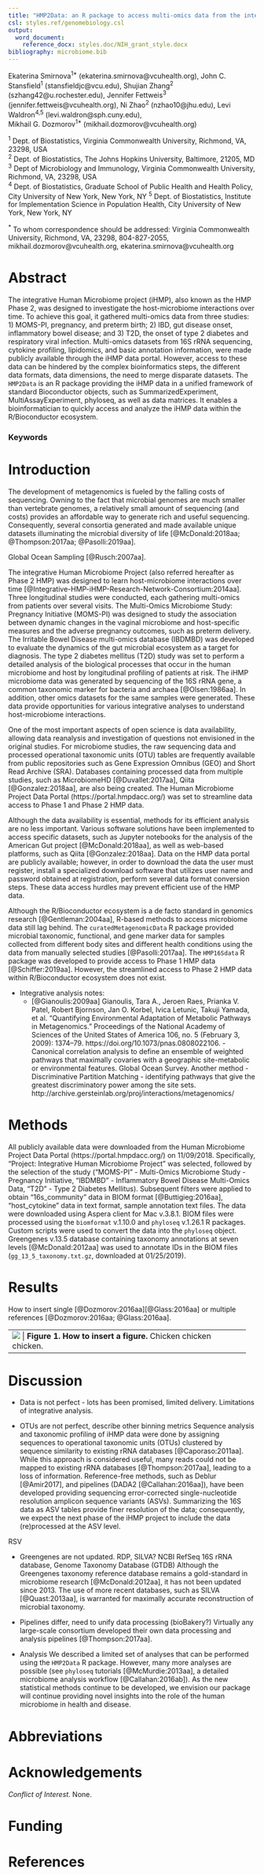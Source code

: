 ```yaml
---
title: "HMP2Data: an R package to access multi-omics data from the integrative Microbiome Project"
csl: styles.ref/genomebiology.csl
output: 
  word_document:
    reference_docx: styles.doc/NIH_grant_style.docx
bibliography: microbiome.bib
---
```


Ekaterina Smirnova^1\*^ (ekaterina.smirnova@vcuhealth.org),
John C. Stansfield^1^ (stansfieldjc@vcu.edu), 
Shujian Zhang^2^ (szhang42@u.rochester.edu), 
Jennifer Fettweis^3^ (jennifer.fettweis@vcuhealth.org), 
Ni Zhao^2^ (nzhao10@jhu.edu), 
Levi Waldron^4,5^ (levi.waldron@sph.cuny.edu),  
Mikhail G. Dozmorov^1\*^ (mikhail.dozmorov@vcuhealth.org)

^1^ Dept. of Biostatistics, Virginia Commonwealth University, Richmond, VA, 23298, USA  
^2^ Dept. of Biostatistics, The Johns Hopkins University, Baltimore, 21205, MD
^3^ Dept of Microbiology and Immunology, Virginia Commonwealth University, Richmond, VA, 23298, USA   
^4^ Dept. of Biostatistics, Graduate School of Public Health and Health Policy, City University of New York, New York, NY
^5^ Dept. of Biostatistics, Institute for Implementation Science in Population Health, City University of New York, New York, NY

^\*^ To whom correspondence should be addressed: Virginia Commonwealth University, Richmond, VA, 23298, 804-827-2055, mikhail.dozmorov@vcuhealth.org, ekaterina.smirnova@vcuhealth.org

# Abstract

The integrative Human Microbiome project (iHMP), also known as the HMP Phase 2, was designed to investigate the host-microbiome interactions over time. To achieve this goal, it gathered multi-omics data from three studies: 1) MOMS-PI, pregnancy, and preterm birth; 2) IBD, gut disease onset, inflammatory bowel disease; and 3) T2D, the onset of type 2 diabetes and respiratory viral infection. Multi-omics datasets from 16S rRNA sequencing, cytokine profiling, lipidomics, and basic annotation information, were made publicly available through the iHMP data portal. However, access to these data can be hindered by the complex bioinformatics steps, the different data formats, data dimensions, the need to merge disparate datasets. The `HMP2Data` is an R package providing the iHMP data in a unified framework of standard Bioconductor objects, such as SummarizedExperiment, MultiAssayExperiment, phyloseq, as well as data matrices. It enables a bioinformatician to quickly access and analyze the iHMP data within the R/Bioconductor ecosystem.

### Keywords

# Introduction

The development of metagenomics is fueled by the falling costs of sequencing. Owning to the fact that microbial genomes are much smaller than vertebrate genomes, a relatively small amount of sequencing (and costs) provides an affordable way to generate rich and useful sequencing. Consequently, several consortia generated and made available unique datasets illuminating the microbial diversity of life [@McDonald:2018aa; @Thompson:2017aa; @Pasolli:2019aa]. 

Global Ocean Sampling [@Rusch:2007aa].

The integrative Human Microbiome Project (also referred hereafter as Phase 2 HMP) was designed to learn host-microbiome interactions over time [@Integrative-HMP-iHMP-Research-Network-Consortium:2014aa]. Three longitudinal studies were conducted, each gathering multi-omics from patients over several visits. The Multi-Omics Microbiome Study: Pregnancy Initiative (MOMS-PI) was designed to study the association between dynamic changes in the vaginal microbiome and host-specific measures and the adverse pregnancy outcomes, such as preterm delivery. The Irritable Bowel Disease multi-omics database (IBDMBD) was developed to evaluate the dynamics of the gut microbial ecosystem as a target for diagnosis. The type 2 diabetes mellitus (T2D) study was set to perform a detailed analysis of the biological processes that occur in the human microbiome and host by longitudinal profiling of patients at risk. The iHMP microbiome data was generated by sequencing of the 16S rRNA gene, a common taxonomic marker for bacteria and archaea [@Olsen:1986aa]. In addition, other omics datasets for the same samples were generated. These data provide opportunities for various integrative analyses to understand host-microbiome interactions.

One of the most important aspects of open science is data availability, allowing data reanalysis and investigation of questions not envisioned in the original studies. For microbiome studies, the raw sequencing data and processed operational taxonomic units (OTU) tables are frequently available from public repositories such as Gene Expression Omnibus (GEO) and Short Read Archive (SRA). Databases containing processed data from multiple studies, such as MicrobiomeHD [@Duvallet:2017aa], Qiita [@Gonzalez:2018aa], are also being created. The Human Microbiome Project Data Portal (https://portal.hmpdacc.org/) was set to streamline data access to Phase 1 and Phase 2 HMP data. 

Although the data availability is essential, methods for its efficient analysis are no less important. Various software solutions have been implemented to access specific datasets, such as Jupyter notebooks for the analysis of the American Gut project [@McDonald:2018aa], as well as web-based platforms, such as Qiita [@Gonzalez:2018aa]. Data on the HMP data portal are publicly available; however, in order to download the data the user must register, install a specialized download software that utilizes user name and password obtained at registration, perform several data format conversion steps. These data access hurdles may prevent efficient use of the HMP data.

Although the R/Bioconductor ecosystem is a de facto standard in genomics research [@Gentleman:2004aa], R-based methods to access microbiome data still lag behind. The `curatedMetagenomicData` R package provided microbial taxonomic, functional, and gene marker data for samples collected from different body sites and different health conditions using the data from manually selected studies [@Pasolli:2017aa]. The `HMP16Sdata` R package was developed to provide access to Phase 1 HMP data [@Schiffer:2019aa]. However, the streamlined access to Phase 2 HMP data within R/Bioconductor ecosystem does not exist.

- Integrative analysis notes: 
    - [@Gianoulis:2009aa] Gianoulis, Tara A., Jeroen Raes, Prianka V. Patel, Robert Bjornson, Jan O. Korbel, Ivica Letunic, Takuji Yamada, et al. “Quantifying Environmental Adaptation of Metabolic Pathways in Metagenomics.” Proceedings of the National Academy of Sciences of the United States of America 106, no. 5 (February 3, 2009): 1374–79. https://doi.org/10.1073/pnas.0808022106. - Canonical correlation analysis to define an ensemble of weighted pathways that maximally covaries with a geographic site-metabolic or environmental features. Global Ocean Survey. Another method - Discriminative Partition Matching - identifying pathways that give the greatest discriminatory power among the site sets. http://archive.gersteinlab.org/proj/interactions/metagenomics/





# Methods

All publicly available data were downloaded from the Human Microbiome Project Data Portal (https://portal.hmpdacc.org/) on 11/09/2018. Specifically, "Project: Integrative Human Microbiome Project" was selected, followed by the selection of the study ("MOMS-PI" - Multi-Omics Microbiome Study - Pregnancy Initiative, "IBDMBD" - Inflammatory Bowel Disease Multi-Omics Data, "T2D" - Type 2 Diabetes Mellitus). Subsequent filters were applied to obtain "16s_community" data in BIOM format [@Buttigieg:2016aa], "host_cytokine" data in text format, sample annotation text files. The data were downloaded using Aspera client for Mac v.3.8.1. BIOM files were processed using the `biomformat` v.1.10.0 and `phyloseq` v.1.26.1 R packages. Custom scripts were used to convert the data into the `phyloseq` object. Greengenes v.13.5 database containing taxonomy annotations at seven levels [@McDonald:2012aa] was used to annotate IDs in the BIOM files (`gg_13_5_taxonomy.txt.gz`, downloaded at 01/25/2019). 

# Results

How to insert single [@Dozmorov:2016aa][@Glass:2016aa] or multiple references [@Dozmorov:2016aa; @Glass:2016aa].

+-------+
| ![](figures/chicken.png)      |
| **Figure 1. How to insert a figure.** Chicken chicken chicken.     |
+-------+

# Discussion

- Data is not perfect - lots has been promised, limited delivery. Limitations of integrative analysis.

- OTUs are not perfect, describe other binning metrics
Sequence analysis and taxonomic profiling of iHMP data were done by assigning sequences to operational taxonomic units (OTUs) clustered by sequence similarity to existing rRNA databases [@Caporaso:2011aa]. While this approach is considered useful, many reads could not be mapped to existing rRNA databases [@Thompson:2017aa], leading to a loss of information. Reference-free methods, such as Deblur [@Amir2017], and pipelines (DADA2 [@Callahan:2016aa]), have been developed providing sequencing error-corrected single-nucleotide resolution amplicon sequence variants (ASVs). Summarizing the 16S data as ASV tables provide finer resolution of the data; consequently, we expect the next phase of the iHMP project to include the data (re)processed at the ASV level.

RSV

- Greengenes are not updated. RDP, SILVA? NCBI RefSeq 16S rRNA database, Genome Taxonomy Database (GTDB)
Although the Greengenes taxonomy reference database remains a gold-standard in microbiome research [@McDonald:2012aa], it has not been updated since 2013. The use of more recent databases, such as SILVA [@Quast:2013aa], is warranted for maximally accurate reconstruction of microbial taxonomy.

- Pipelines differ, need to unify data processing (bioBakery?)
Virtually any large-scale consortium developed their own data processing and analysis pipelines [@Thompson:2017aa].

- Analysis
We described a limited set of analyses that can be performed using the `HMP2Data` R package. However, many more analyses are possible (see `phyloseq` tutorials [@McMurdie:2013aa], a detailed microbiome analysis workflow [@Callahan:2016ab]). As the new statistical methods continue to be developed, we envision our package will continue providing novel insights into the role of the human microbiome in health and disease.


# Abbreviations

# Acknowledgements

_Conflict of Interest._ None.

# Funding



# References
